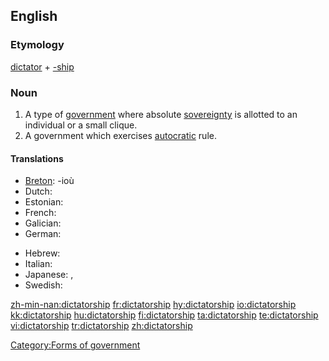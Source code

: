 ==English==
===Etymology===
[[dictator]] + [[-ship]]

===Noun===
{{wikipedia}}
{{en-noun}}

# A type of [[government]] where absolute [[sovereignty]] is allotted to an individual or a small clique.
# A government which exercises [[autocracy|autocratic]] rule.

====Translations====
{{trans-top|a government led by a dictator}}
* [[Breton]]: {{t|br|diktatouriezh|f|xs=Breton}} -ioù {{p}}
* Dutch: {{t|nl|dictatuur|f}}
* Estonian: {{t|et|diktatuur}}
* French: {{t+|fr|dictature|f}}
* Galician: {{t+|gl|ditadura|f|xs=Galician}}
* German: {{t+|de|Diktatur|f}}
{{trans-mid}}
* Hebrew: {{t|he|דיקטטורה|f|tr=diqt'at'ura|sc=Hebr}}
* Italian: {{t+|it|dittatura|f}}
* Japanese: {{t-|ja|独裁政治|tr=dokusaiseiji|sc=Jpan}}, {{t|ja|独裁|tr=dokusai|sc=Jpan}}
* Swedish: {{t-|sv|diktatur|c}}
{{trans-bottom}}

[[Category:Forms of government]]

[[zh-min-nan:dictatorship]]
[[fr:dictatorship]]
[[hy:dictatorship]]
[[io:dictatorship]]
[[kk:dictatorship]]
[[hu:dictatorship]]
[[fi:dictatorship]]
[[ta:dictatorship]]
[[te:dictatorship]]
[[vi:dictatorship]]
[[tr:dictatorship]]
[[zh:dictatorship]]